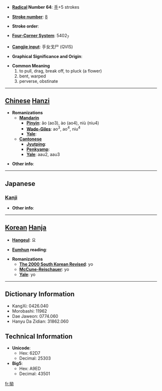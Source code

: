 * '''[[Wiktionary:Chinese radical index| Radical]] Number 64''': [[Wiktionary:Chinese radical index 手|手]]+5 strokes

* '''[[Wiktionary:Chinese total strokes index|Stroke number]]''': [[Wiktionary:Chinese total strokes index 8|8]]

* '''Stroke order''': 

* '''[[Wiktionary:Chinese four corner index|Four-Corner System]]''': 5402<sub>7</sub>

* '''[[Wiktionary:Chinese Cangjie index|Cangjie input]]''': 手女戈尸 (QVIS)

* '''Graphical Significance and Origin''': 

* '''Common Meaning'''
*#to pull, drag, break off, to pluck (a flower)
*# bent, warped
*# perverse, obstinate


----

== [[Chinese]] [[Hanzi]] ==

* '''Romanizations'''
** '''[[Mandarin]]'''
*** '''[[Pinyin]]''': ǎo (ao3), ào (ao4), niù (niu4)
*** '''[[Wade-Giles]]''': ao<sup>3</sup>, ao<sup>4</sup>, niu<sup>4</sup>
*** '''[[Yale]]''': 
** '''[[Cantonese]]'''
*** '''[[Jyutping]]''':
*** '''[[Penkyamp]]''': 
*** '''[[Yale]]''': aau2, aau3

* '''Other info''': 

----

==Japanese==
===[[Kanji]]===
{{kanji|on readings=[[おう]] (ō), [[よう]] (yō), [[いく]] (iku)|kun readings=[[ねじける]] (nejikeru), [[すねる]] (suneru)}}

* '''Other info''':  

----

== [[Korean]] [[Hanja]] ==

* '''[[Hangeul]]''': 요

* '''[[Eumhun]] reading''': 

* '''Romanizations'''
** '''[[The 2000 South Korean Revised Romanization|The 2000 South Korean Revised]]''': yo
** '''[[McCune-Reischauer]]''': yo
** '''[[Yale]]''': yo

----

== Dictionary Information ==

* KangXi: 0426.040
* Morobashi: 11962
* Dae Jaweon: 0774.060
* Hanyu Da Zidian: 31862.060

== Technical Information ==

* '''Unicode''':
** Hex: 62D7
** Decimal: 25303
* '''Big5''':
** Hex: A9ED
** Decimal: 43501

[[fr:拗]]